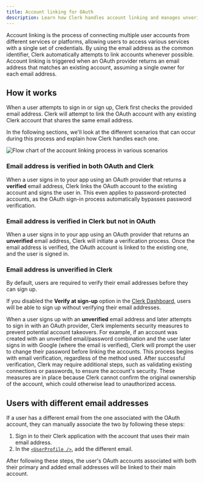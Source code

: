 ```yaml
---
title: Account linking for OAuth
description: Learn how Clerk handles account linking and manages unverified email addresses from OAuth providers.
---
```


Account linking is the process of connecting multiple user accounts from different services or platforms, allowing users to access various services with a single set of credentials. By using the email address as the common identifier, Clerk automatically attempts to link accounts whenever possible. Account linking is triggered when an OAuth provider returns an email address that matches an existing account, assuming a single owner for each email address.

## How it works

When a user attempts to sign in or sign up, Clerk first checks the provided email address. Clerk will attempt to link the OAuth account with any existing Clerk account that shares the same email address.

In the following sections, we'll look at the different scenarios that can occur during this process and explain how Clerk handles each one.

![Flow chart of the account linking process in various scenarios](/docs/images/authentication/account-linking-flow-oauth.webp)

### Email address is verified in both OAuth and Clerk

When a user signs in to your app using an OAuth provider that returns a **verified** email address, Clerk links the OAuth account to the existing account and signs the user in. This even applies to password-protected accounts, as the OAuth sign-in process automatically bypasses password verification.

### Email address is verified in Clerk but not in OAuth

When a user signs in to your app using an OAuth provider that returns an **unverified** email address, Clerk will initiate a verification process. Once the email address is verified, the OAuth account is linked to the existing one, and the user is signed in.

### Email address is unverified in Clerk

By default, users are required to verify their email addresses before they can sign up.

If you disabled the **Verify at sign-up** option in the [Clerk Dashboard](https://dashboard.clerk.com/last-active?path=user-authentication/email-phone-username), users will be able to sign up without verifying their email addresses.

When a user signs up with an **unverified** email address and later attempts to sign in with an OAuth provider, Clerk implements security measures to prevent potential account takeovers. For example, if an account was created with an unverified email/password combination and the user later signs in with Google (where the email is verified), Clerk will prompt the user to change their password before linking the accounts. This process begins with email verification, regardless of the method used. After successful verification, Clerk may require additional steps, such as validating existing connections or passwords, to ensure the account's security. These measures are in place because Clerk cannot confirm the original ownership of the account, which could otherwise lead to unauthorized access.

## Users with different email addresses

If a user has a different email from the one associated with the OAuth account, they can manually associate the two by following these steps:

1. Sign in to their Clerk application with the account that uses their main email address.
1. In the [`<UserProfile />`](/docs/reference/general/components/user/user-profile), add the different email.

After following these steps, the user's OAuth accounts associated with both their primary and added email addresses will be linked to their main account.
